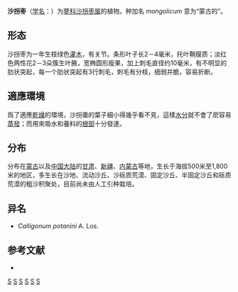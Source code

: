 {{Speciesbox 
| taxon = Calligonum mongolicum
| authority = Turcz., 1832
}}
'''沙拐枣'''（[[学名|学名]]：{{lang|la|''Calligonum mongolicum''}}）为[[蓼科|蓼科]][[沙拐枣属|沙拐枣属]]的植物。种加名 ''mongolicum'' 意为“蒙古的”。

== 形态 ==
沙拐枣为一年生枝绿色[[灌木|灌木]]，有关节。条形叶子长2－4毫米，托叶鞘膜质；淡红色两性花2－3朵簇生叶腋，宽椭圆形瘦果，加上刺毛直径约10毫米，有不明显的肋状突起，每一个肋状突起有3行刺毛，刺毛有分枝，细弱并脆，容易折断。

==適應環境==
爲了適應[[乾燥|乾燥]]的環境，沙拐棗的葉子細小得幾乎看不見，這樣[[水分|水分]]就不會了麽容易[[蒸發|蒸發]]；而用來吸水和養料的[[根部|根部]]十分發達。

== 分布 ==
分布在[[蒙古|蒙古]]以及[[中国大陆|中国大陆]]的[[甘肃|甘肃]]、[[新疆|新疆]]、[[内蒙古|内蒙古]]等地，生长于海拔500米至1,800米的地区，多生长在沙地、流动沙丘、沙砾质荒漠、固定沙丘、半固定沙丘和砾质荒漠的粗沙积聚处，目前尚未由人工引种栽培。

== 异名 ==
* ''Calligonum potanini'' A. Los.

== 参考文献 ==
<div class="references-small">
* {{cite web| url =http://www.bioinfo.cn/db05/KmzwSpecies.php?action=view&id=17188| title =沙拐枣| work =《中国高等植物数据库全库》| publisher =中国科学院微生物研究所| author =昆明植物研究所| accessdate =2009-02-25| archive-date =2016-03-05| archive-url =https://web.archive.org/web/20160305072927/http://www.bioinfo.cn/db05/KmzwSpecies.php?action=view&id=17188| dead-url =yes}}
</div>
{{Taxonbar|from=Q11140050}}

[[Category:沙拐枣属|S]]
[[Category:蒙古植物|S]]
[[Category:新疆植物|S]]
[[Category:甘肃植物|S]]
[[Category:内蒙古植物|S]]
[[Category:1832年描述的植物|S]]